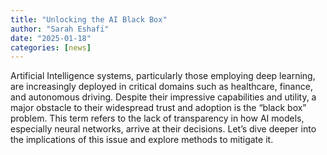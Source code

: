 ---
title: "Unlocking the AI Black Box"
author: "Sarah Eshafi"
date: "2025-01-18"
categories: [news]
---

Artificial Intelligence systems, particularly those employing deep learning, are increasingly deployed in critical domains such as healthcare, finance, and autonomous driving. Despite their impressive capabilities and utility, a major obstacle to their widespread trust and adoption is the "black box" problem. This term refers to the lack of transparency in how AI models, especially neural networks, arrive at their decisions. Let’s dive deeper into the implications of this issue and explore methods to mitigate it.
